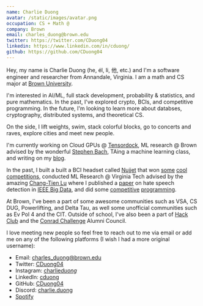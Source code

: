 ```yaml
---
name: Charlie Duong
avatar: /static/images/avatar.png
occupation: CS + Math @
company: Brown
email: charles_duong@brown.edu
twitter: https://twitter.com/CDuong04
linkedin: https://www.linkedin.com/in/cduong/
github: https://github.com/CDuong04
---
```


Hey, my name is Charlie Duong (he, él, li, 他, etc.) and I'm a software engineer and researcher from Annandale, Virginia. I am a math and CS major at [Brown University](https://www.brown.edu/).

I'm interested in AI/ML, full stack development, probability & statistics, and pure mathematics. In the past, I've explored crypto, BCIs, and competitive programming. In the future, I'm looking to learn more about databses, cryptography, distributed systems, and theoretical CS.

On the side, I lift weights, swim, stack colorful blocks, go to concerts and raves, explore cities and meet new people.

I'm currently working on Cloud GPUs @ [Tensordock](https://tensordock.com/), ML research @ Brown advised by the wonderful [Stephen Bach](https://cs.brown.edu/people/sbach/), TAing a machine learning class, and writing on my [blog](/blog).

In the past, I built a built a BCI headset called [Nujjet](https://nujjet.com/) that won [some](https://diamondchallenge.org/) [cool](https://www.gatsvi.org/) [competitions](https://www.conradchallenge.org/), conducted ML Research @ Virginia Tech advised by the amazing [Chang-Tien Lu](https://people.cs.vt.edu/ctlu/) where I published a [paper](https://ieeexplore.ieee.org/document/10020510/) on hate speech detection in [IEEE Big Data](https://bigdataieee.org/BigData2022/), and did some [competitive](http://www.usaco.org/) [programming](https://codeforces.com/).

At Brown, I've been a part of some awesome communities such as VSA, CS DUG, Powerlifting, and Delta Tau, as well some unofficial communities such as Ev Pol 4 and the CIT. Outside of school, I've also been a part of [Hack Club](https://hackclub.com/) and the [Conrad Challenge](https://www.conradchallenge.org/) Alumni Council.

I love meeting new people so feel free to reach out to me via email or add me on any of the following platforms (I wish I had a more original username):

- Email: charles_duong@brown.edu
- Twitter: [CDuong04](https://twitter.com/CDuong04)
- Instagram: [charlie*duong*](https://www.instagram.com/charlie_duong_/)
- LinkedIn: [cduong](https://www.linkedin.com/in/cduong/)
- GitHub: [CDuong04](https://github.com/CDuong04)
- Discord: [charlie.duong](https://discordapp.com/users/494586207020515338)
- [Spotify](https://open.spotify.com/user/flamingsnake123?si=e6894e1260034b51&nd=1)
